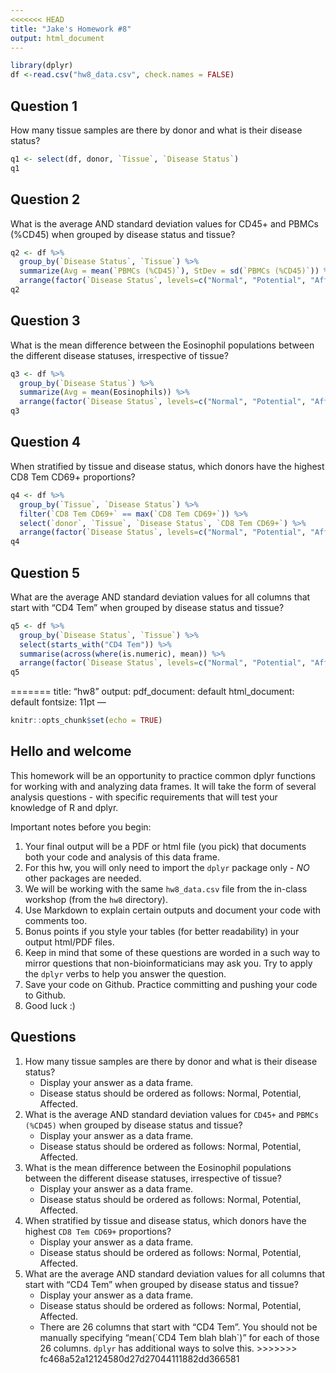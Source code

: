 ```yaml
---
<<<<<<< HEAD
title: "Jake's Homework #8"
output: html_document
---
```


```r
library(dplyr)
df <-read.csv("hw8_data.csv", check.names = FALSE)
```

## Question 1
How many tissue samples are there by donor and what is their disease status?
```r
q1 <- select(df, donor, `Tissue`, `Disease Status`)
q1
```

## Question 2
What is the average AND standard deviation values for CD45+ and PBMCs (%CD45) when grouped by disease status and tissue?
```r
q2 <- df %>%
  group_by(`Disease Status`, `Tissue`) %>%
  summarize(Avg = mean(`PBMCs (%CD45)`), StDev = sd(`PBMCs (%CD45)`)) %>%
  arrange(factor(`Disease Status`, levels=c("Normal", "Potential", "Affected")))
q2
```

## Question 3
What is the mean difference between the Eosinophil populations between the different disease statuses, irrespective of tissue?
```r
q3 <- df %>%
  group_by(`Disease Status`) %>%
  summarize(Avg = mean(Eosinophils)) %>%
  arrange(factor(`Disease Status`, levels=c("Normal", "Potential", "Affected")))
q3
```

## Question 4
When stratified by tissue and disease status, which donors have the highest CD8 Tem CD69+ proportions?
```r
q4 <- df %>%
  group_by(`Tissue`, `Disease Status`) %>%
  filter(`CD8 Tem CD69+` == max(`CD8 Tem CD69+`)) %>%
  select(`donor`, `Tissue`, `Disease Status`, `CD8 Tem CD69+`) %>%
  arrange(factor(`Disease Status`, levels=c("Normal", "Potential", "Affected")))
q4
```

## Question 5
What are the average AND standard deviation values for all columns that start with “CD4 Tem” when grouped by disease status and tissue?
```r
q5 <- df %>%
  group_by(`Disease Status`, `Tissue`) %>%
  select(starts_with("CD4 Tem")) %>%
  summarise(across(where(is.numeric), mean)) %>%
  arrange(factor(`Disease Status`, levels=c("Normal", "Potential", "Affected")))
q5
```
=======
title: "hw8"
output:
  pdf_document: default
  html_document: default
fontsize: 11pt
---

```r
knitr::opts_chunk$set(echo = TRUE)
```

## Hello and welcome
This homework will be an opportunity to practice common dplyr functions for working with and analyzing data frames. It will take the form of several analysis questions - with specific requirements that will test your knowledge of R and dplyr.

Important notes before you begin:


  1. Your final output will be a PDF or html file (you pick) that documents both your code and analysis of this data frame. 
  2. For this hw, you will only need to import the `dplyr` package only - *NO* other packages are needed.
  3. We will be working with the same `hw8_data.csv` file from the in-class workshop (from the `hw8` directory).
  4. Use Markdown to explain certain outputs and document your code with comments too.
  5. Bonus points if you style your tables (for better readability) in your output html/PDF files.
  6. Keep in mind that some of these questions are worded in a such way to mirror questions that non-bioinformaticians may ask you. Try to apply the `dplyr` verbs to help you answer the question.
  7. Save your code on Github. Practice committing and pushing your code to Github.
  8. Good luck :)
  
## Questions
  1. How many tissue samples are there by donor and what is their disease status?
      - Display your answer as a data frame.
      - Disease status should be ordered as follows: Normal, Potential, Affected.
  2. What is the average AND standard deviation values for `CD45+` and `PBMCs (%CD45)` when grouped by disease status and tissue?
      - Display your answer as a data frame.
      - Disease status should be ordered as follows: Normal, Potential, Affected.
  3. What is the mean difference between the Eosinophil populations between the different disease statuses, irrespective of tissue?
      - Display your answer as a data frame.
      - Disease status should be ordered as follows: Normal, Potential, Affected.
  4. When stratified by tissue and disease status, which donors have the highest `CD8 Tem CD69+` proportions?
      - Display your answer as a data frame.
      - Disease status should be ordered as follows: Normal, Potential, Affected.
  5. What are the average AND standard deviation values for all columns that start with "CD4 Tem" when grouped by disease status and tissue?
      - Display your answer as a data frame.
      - Disease status should be ordered as follows: Normal, Potential, Affected.
      - There are 26 columns that start with "CD4 Tem". You should not be manually specifying "mean(\`CD4 Tem blah blah\`)" for each of those 26 columns. `dplyr` has additional ways to solve this.
>>>>>>> fc468a52a12124580d27d27044111882dd366581

